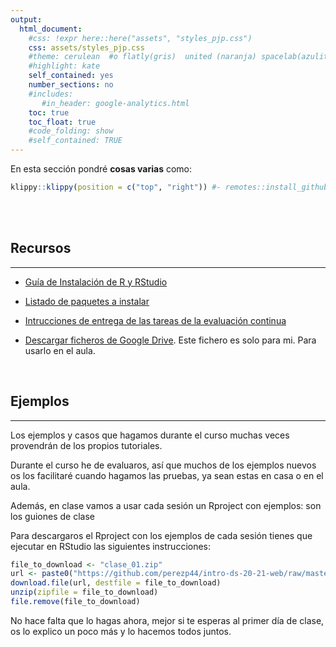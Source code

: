 ```yaml
---
output:
  html_document:
    #css: !expr here::here("assets", "styles_pjp.css") 
    css: assets/styles_pjp.css
    #theme: cerulean  #o flatly(gris)  united (naranja) spacelab(azulito) o yeti o faltly o sandstone
    #highlight: kate 
    self_contained: yes
    number_sections: no
    #includes:
       #in_header: google-analytics.html
    toc: true
    toc_float: true
    #code_folding: show
    #self_contained: TRUE
---
```



<div class = "blue">
En esta sección pondré **cosas varias** como: 
</div>



```r
klippy::klippy(position = c("top", "right")) #- remotes::install_github("rlesur/klippy")
```


<br><br>

## Recursos

-------------------


- [Guía de Instalación de R y RStudio](./mas-recursos/01_instrucciones-instalacion.html){target="_blank"}

- [Listado de paquetes a instalar](./mas-recursos/02_paquetes-a-instalar.R)

- [Intrucciones de entrega de las tareas de la evaluación continua](./mas-recursos/04_como-entregar-las-tareas-uploader.html){target="_blank"}

- [Descargar ficheros de Google Drive](./mas-recursos/05_bajar-google-drive.html){target="_blank"}. Este fichero es solo para mi. Para usarlo en el aula.


<br>

## Ejemplos

-------------------

Los ejemplos y casos que hagamos durante el curso muchas veces provendrán de los propios tutoriales.

Durante el curso he de evaluaros, así que muchos de los ejemplos nuevos os los facilitaré cuando hagamos las pruebas, ya sean estas en casa o en el aula.

Además, en clase vamos a usar cada sesión un Rproject con ejemplos: son los guiones de clase


Para descargaros el Rproject con los ejemplos de cada sesión tienes que ejecutar en RStudio las siguientes instrucciones:

```r
file_to_download <- "clase_01.zip" 
url <- paste0("https://github.com/perezp44/intro-ds-20-21-web/raw/master/guiones-de-clase/", file_to_download)
download.file(url, destfile = file_to_download)
unzip(zipfile = file_to_download)
file.remove(file_to_download)
```

No hace falta que lo hagas ahora, mejor si te esperas al primer día de clase, os lo explico un poco más y lo hacemos todos juntos.

<br><br>

<div class="tocify-extend-page" data-unique="tocify-extend-page" style="height: 0;"></div>
